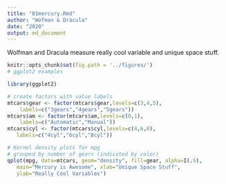 ```yaml
---
title: "01mercury.Rmd"
author: "Wofman & Dracula"
date: "2020"
output: md_document
---
```


Wolfman and Dracula measure really cool variable and unique space stuff.

```r

knitr::opts_chunk$set(fig.path = '../figures/')
# ggplot2 examples

library(ggplot2) 

# create factors with value labels 
mtcars$gear <- factor(mtcars$gear,levels=c(3,4,5),
  	labels=c("3gears","4gears","5gears")) 
mtcars$am <- factor(mtcars$am,levels=c(0,1),
  	labels=c("Automatic","Manual")) 
mtcars$cyl <- factor(mtcars$cyl,levels=c(4,6,8),
   labels=c("4cyl","6cyl","8cyl")) 

# Kernel density plots for mpg
# grouped by number of gears (indicated by color)
qplot(mpg, data=mtcars, geom="density", fill=gear, alpha=I(.5), 
   main="Mercury is Awesome", xlab="Unique Space Stuff", 
   ylab="Really Cool Variables")
```


